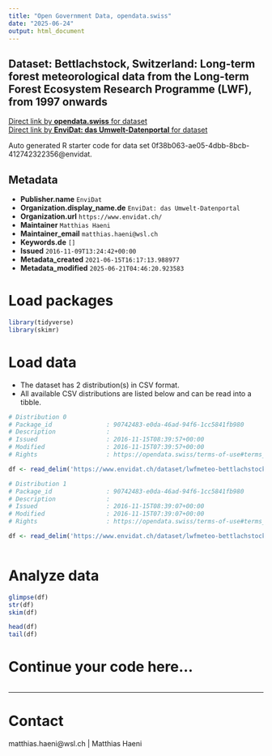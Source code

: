 ```yaml
---
title: "Open Government Data, opendata.swiss"
date: "2025-06-24"
output: html_document
---
```


## Dataset: Bettlachstock, Switzerland: Long-term forest meteorological data from the Long-term Forest Ecosystem Research Programme (LWF), from 1997 onwards



[Direct link by **opendata.swiss** for dataset](https://opendata.swiss/de/dataset/bettlachstock-switzerland-long-term-forest-meteorological-data-from-the-long-term-forest-ecosys)<br>
[Direct link by **EnviDat: das Umwelt-Datenportal** for dataset](https://www.envidat.ch/#/metadata/lwfmeteo-bettlachstock)

Auto generated R starter code for data set 0f38b063-ae05-4dbb-8bcb-412742322356@envidat.

## Metadata

- **Publisher.name** `EnviDat`
- **Organization.display_name.de** `EnviDat: das Umwelt-Datenportal`
- **Organization.url** `https://www.envidat.ch/`
- **Maintainer** `Matthias Haeni`
- **Maintainer_email** `matthias.haeni@wsl.ch`
- **Keywords.de** `[]`
- **Issued** `2016-11-09T13:24:42+00:00`
- **Metadata_created** `2021-06-15T16:17:13.988977`
- **Metadata_modified** `2025-06-21T04:46:20.923583`


# Load packages

```r

library(tidyverse)
library(skimr)

```

# Load data

-   The dataset has 2 distribution(s) in CSV format.
-   All available CSV distributions are listed below and can be read into a tibble.

```r

# Distribution 0
# Package_id               : 90742483-e0da-46ad-94f6-1cc5841fb980
# Description              : 
# Issued                   : 2016-11-15T08:39:57+00:00
# Modified                 : 2016-11-15T07:39:57+00:00
# Rights                   : https://opendata.swiss/terms-of-use#terms_by

df <- read_delim('https://www.envidat.ch/dataset/lwfmeteo-bettlachstock/resource/9c6f3b1e-08ca-4a04-9900-e3b3310ee5a9')

# Distribution 1
# Package_id               : 90742483-e0da-46ad-94f6-1cc5841fb980
# Description              : 
# Issued                   : 2016-11-15T08:39:07+00:00
# Modified                 : 2016-11-15T07:39:07+00:00
# Rights                   : https://opendata.swiss/terms-of-use#terms_by

df <- read_delim('https://www.envidat.ch/dataset/lwfmeteo-bettlachstock/resource/2023a762-91e8-4134-8375-5318d0931000')



```

# Analyze data

```r

glimpse(df)
str(df)
skim(df)

head(df)
tail(df)

```

# Continue your code here...

```r

```

------------------------------------------------------------------------

# Contact

matthias.haeni@wsl.ch | Matthias Haeni
